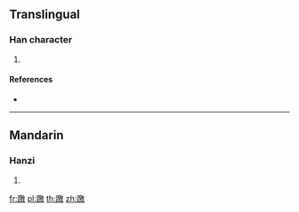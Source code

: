 {{character info/new}}
==Translingual==

===Han character===
{{Han char|rn=157|rad=足|as=13|sn=20|four=68140|canj=RMHSK}}

# {{defn|Han|sort=足13}}

====References====
* {{Han ref|kx=1235.030|dkj=37928|dj=1707.180|hdz=63744.070|uh=8E88|ud=36488|bh=F4D8|bd=62680}}

----

==Mandarin==

===Hanzi===
{{cmn-hanzi|pin=[[qiào]] ([[qiao4]]), [[tì]] ([[ti4]])|wg=ch'iao<sup>4</sup>, t'i<sup>4</sup>}}

# {{defn|lang=cmn|sort=足13}}

[[fr:躈]]
[[pl:躈]]
[[th:躈]]
[[zh:躈]]